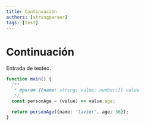 ```yaml
---
title: Continuación
authors: [stringparser]
tags: [test]
---
```


# Continuación

Entrada de testeo.

```ts live
function main() {
  /**
   * @param {{name: string; value: number;}} value
   */
  const personAge = (value) => value.age;

  return personAge({name: 'Javier', age: 36});
}
```

